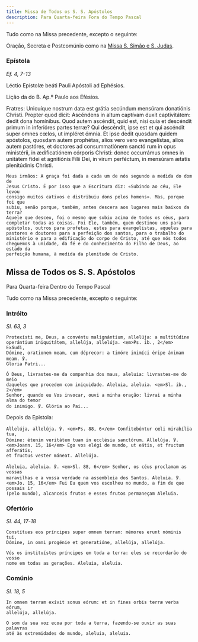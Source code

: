 ```yaml
---
title: Missa de Todos os S. S. Apóstolos
description: Para Quarta-feira Fora do Tempo Pascal
---
```


<aside>
Tudo como na Missa precedente, excepto o seguinte:

Oração, Secreta e Postcomúnio como na [Missa S. Simão e S. Judas](/missal/santos/10-28).

</aside>

### Epístola

<em>Ef. 4, 7-13</em>

<div class="side-by-side not-content">

Léctio Epístolæ beáti Pauli Apóstoli ad Ephésios.

Lição da do B. Ap.º Paulo aos Efésios.

  <span>
    Fratres: Unicuíque nostrum data est grátia secúndum mensúram donatiónis
    Christi. Propter quod dicit: Ascéndens in altum captívam duxit captivitátem:
    dedit dona homínibus. Quod autem ascéndit, quid est, nisi quia et descéndit
    primum in inferióres partes terræ? Qui descéndit, ipse est et qui ascéndit
    super omnes cœlos, ut impléret ómnia. Et ipse dedit quosdam quidem
    apóstolos, quosdam autem prophétas, alios vero vero evangelístas, alios
    autem pastóres, et doctores ad consummatiónem sanctó rum in opus ministérii,
    in ædificatiónem córporis Christi: donec occurrámus omnes in unitátem fídei
    et agnitiónis Fílii Dei, in virum perféctum, in mensúram ætatis plenitúdinis
    Christi.

    Meus irmãos: A graça foi dada a cada um de nós segundo a medida do dom de
    Jesus Cristo. É por isso que a Escritura diz: «Subindo ao céu, Ele levou
    consigo muitos cativos e distribuiu dons pelos homens». Mas, porque foi que
    subiu, senão porque, também, antes descera aos lugares mais baixos da terra?
    Aquele que desceu, foi o mesmo que subiu acima de todos os céus, para
    completar todas as coisas. Foi Ele, também, quem destinou uns para
    apóstolos, outros para profetas, estes para evangelistas, aqueles para
    pastores e doutores para a perfeição dos santos, para o trabalho do
    ministério e para a edificação do corpo de Cristo, até que nós todos
    cheguemos à unidade, da fé e do conhecimento do Filho de Deus, ao estado da
    perfeição humana, à medida da plenitude de Cristo.

</div>

## Missa de Todos os S. S. Apóstolos

<aside>
Para Quarta-feira Dentro do Tempo Pascal

Tudo como na Missa precedente, excepto o seguinte:

</aside>

### Intróito

<em>Sl. 63, 3</em>

<div class="side-by-side not-content">

    Protexísti me, Deus, a convéntu malignántium, allelúja: a multitúdine
    operántium iniquitátem, allelúja, allelúja. <em>Ps. ib., 2</em> Exáudi,
    Dómine, orationem meam, cum déprecor: a timóre inimíci éripe ánimam meam. ℣.
    Gloria Patri...

    Ó Deus, livrastes-me da companhia dos maus, aleluia: livrastes-me do meio
    daqueles que procedem com iniquidade. Aleluia, aleluia. <em>Sl. ib., 2</em>
    Senhor, quando eu Vos invocar, ouvi a minha oração: livrai a minha alma do temor
    do inimigo. ℣. Glória ao Pai...

</div>

<aside>Depois da Epistola:</aside>

<div class="side-by-side not-content">

    Allelúja, allelúja. ℣. <em>Ps. 88, 6</em> Confitebúntur cœli mirabília tua,
    Dómine: étenim veritátem tuam in ecclésia sanctórum. Allelúja. ℣.
    <em>Joann. 15, 16</em> Ego vos elégi de mundo, ut eátis, et fructum afferátis,
    et fructus vester máneat. Allelúja.

    Aleluia, aleluia. ℣. <em>Sl. 88, 6</em> Senhor, os céus proclamam as vossas
    maravilhas e a vossa verdade na assembleia dos Santos. Aleluia. ℣.
    <em>Jo. 15, 16</em> Fui Eu quem vos escolheu no mundo, a fim de que possais ir
    (pelo mundo), alcanceis frutos e esses frutos permaneçam Aleluia.

</div>

### Ofertório

<em>Sl. 44, 17-18</em>

<div class="side-by-side not-content">

    Constítues eos príncipes super omnem terram: mémores erunt nóminis tui,
    Dómine, in omni progénie et generatióne, allelúja, allelúja.

    Vós os instituístes príncipes em toda a terra: eles se recordarão do vosso
    nome em todas as gerações. Aleluia, aleluia.

</div>

### Comúnio

<em>Sl. 18, 5</em>

<div class="side-by-side not-content">

    In omnem terram exívit sonus eórum: et in fines orbis terræ verba eórum,
    allelúja, allelúja.

    O som da sua voz ecoa por toda a terra, fazendo-se ouvir as suas palavras
    até às extremidades do mundo, aleluia, aleluia.

</div>
